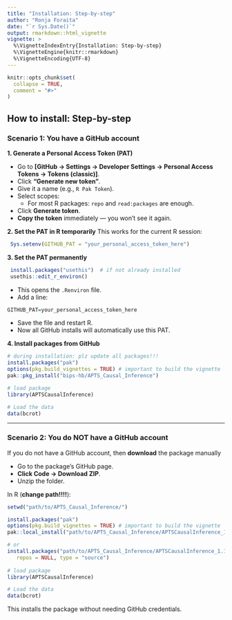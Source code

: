 ```yaml
---
title: "Installation: Step-by-step"
author: "Ronja Foraita"
date: "`r Sys.Date()`"
output: rmarkdown::html_vignette
vignette: >
  %\VignetteIndexEntry{Installation: Step-by-step}
  %\VignetteEngine{knitr::rmarkdown}
  %\VignetteEncoding{UTF-8}
---
```


```r
knitr::opts_chunk$set(
  collapse = TRUE,
  comment = "#>"
)
```


## **How to install: Step-by-step**

### **Scenario 1: You have a GitHub account**

**1. Generate a Personal Access Token (PAT)**

 + Go to **[GitHub → Settings → Developer Settings → Personal Access Tokens → Tokens (classic)]**.
 + Click **"Generate new token"**.
 + Give it a name (e.g., `R Pak Token`).
 + Select scopes:
   - For most R packages: `repo` and `read:packages` are enough.
 + Click **Generate token**.
 + **Copy the token** immediately — you won’t see it again.

**2. Set the PAT in R temporarily**
  This works for the current R session:
```R
 Sys.setenv(GITHUB_PAT = "your_personal_access_token_here")
```


**3. Set the PAT permanently**

```R
 install.packages("usethis")  # if not already installed
 usethis::edit_r_environ()
```

  + This opens the `.Renviron` file.
  + Add a line:

```R
GITHUB_PAT=your_personal_access_token_here
```

  + Save the file and restart R.
  + Now all GitHub installs will automatically use this PAT.

**4. Install packages from GitHub**

```R
# during installation: plz update all packages!!!
install.packages("pak")
options(pkg.build_vignettes = TRUE) # important to build the vignette
pak::pkg_install("bips-hb/APTS_Causal_Inference")

# load package
library(APTSCausalInference)

# Load the data
data(bcrot)
```

---

### **Scenario 2: You do NOT have a GitHub account**

If you do not have a GitHub account, then **download** the package manually

  + Go to the package’s GitHub page.
  + **Click Code → Download ZIP**.
  + Unzip the folder.

In R (**change path!!!!**):
```R
setwd("path/to/APTS_Causal_Inference/")

install.packages("pak")
options(pkg.build_vignettes = TRUE) # important to build the vignette
pak::local_install("path/to/APTS_Causal_Inference/APTSCausalInference_1.1.0.tar.gz")

# or
install.packages("path/to/APTS_Causal_Inference/APTSCausalInference_1.1.0.tar.gz", 
   repos = NULL, type = "source")
 
# load package
library(APTSCausalInference)

# Load the data
data(bcrot)
```

This installs the package without needing GitHub credentials.
  

